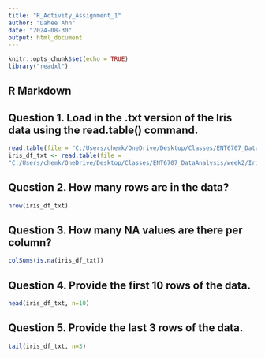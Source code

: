 ```yaml
---
title: "R_Activity_Assignment_1"
author: "Dahee Ahn"
date: "2024-08-30"
output: html_document
---
```


```r
knitr::opts_chunk$set(echo = TRUE)
library("readxl")
```

## R Markdown 
  
  
## Question 1. Load in the .txt version of the Iris data using the read.table() command.
```r
read.table(file = "C:/Users/chemk/OneDrive/Desktop/Classes/ENT6707_DataAnalysis/week2/Iris_data_text_file.txt", header = TRUE, sep = "\t", na.strings = ".")
iris_df_txt <- read.table(file =
"C:/Users/chemk/OneDrive/Desktop/Classes/ENT6707_DataAnalysis/week2/Iris_data_text_file.txt", header = TRUE, sep = "\t", na.strings = ".")
```
  
  
## Question 2. How many rows are in the data?
```r
nrow(iris_df_txt)
```


## Question 3. How many NA values are there per column?
```r
colSums(is.na(iris_df_txt))
```


## Question 4. Provide the first 10 rows of the data.
```r
head(iris_df_txt, n=10)
```


## Question 5. Provide the last 3 rows of the data.
```r
tail(iris_df_txt, n=3)
```